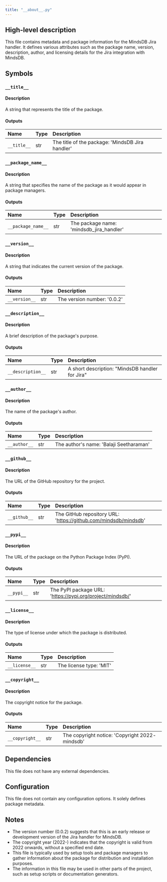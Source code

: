 ```yaml
---
title: "__about__.py"
---
```


## High-level description
This file contains metadata and package information for the MindsDB Jira handler. It defines various attributes such as the package name, version, description, author, and licensing details for the Jira integration with MindsDB.

## Symbols

### `__title__`
#### Description
A string that represents the title of the package.

#### Outputs
| Name | Type | Description |
|:-----|:-----|:------------|
| `__title__` | str | The title of the package: 'MindsDB Jira handler' |

### `__package_name__`
#### Description
A string that specifies the name of the package as it would appear in package managers.

#### Outputs
| Name | Type | Description |
|:-----|:-----|:------------|
| `__package_name__` | str | The package name: 'mindsdb_jira_handler' |

### `__version__`
#### Description
A string that indicates the current version of the package.

#### Outputs
| Name | Type | Description |
|:-----|:-----|:------------|
| `__version__` | str | The version number: '0.0.2' |

### `__description__`
#### Description
A brief description of the package's purpose.

#### Outputs
| Name | Type | Description |
|:-----|:-----|:------------|
| `__description__` | str | A short description: "MindsDB handler for Jira" |

### `__author__`
#### Description
The name of the package's author.

#### Outputs
| Name | Type | Description |
|:-----|:-----|:------------|
| `__author__` | str | The author's name: 'Balaji Seetharaman' |

### `__github__`
#### Description
The URL of the GitHub repository for the project.

#### Outputs
| Name | Type | Description |
|:-----|:-----|:------------|
| `__github__` | str | The GitHub repository URL: 'https://github.com/mindsdb/mindsdb' |

### `__pypi__`
#### Description
The URL of the package on the Python Package Index (PyPI).

#### Outputs
| Name | Type | Description |
|:-----|:-----|:------------|
| `__pypi__` | str | The PyPI package URL: 'https://pypi.org/project/mindsdb/' |

### `__license__`
#### Description
The type of license under which the package is distributed.

#### Outputs
| Name | Type | Description |
|:-----|:-----|:------------|
| `__license__` | str | The license type: 'MIT' |

### `__copyright__`
#### Description
The copyright notice for the package.

#### Outputs
| Name | Type | Description |
|:-----|:-----|:------------|
| `__copyright__` | str | The copyright notice: 'Copyright 2022- mindsdb' |

## Dependencies
This file does not have any external dependencies.

## Configuration
This file does not contain any configuration options. It solely defines package metadata.

## Notes
- The version number (0.0.2) suggests that this is an early release or development version of the Jira handler for MindsDB.
- The copyright year (2022-) indicates that the copyright is valid from 2022 onwards, without a specified end date.
- This file is typically used by setup tools and package managers to gather information about the package for distribution and installation purposes.
- The information in this file may be used in other parts of the project, such as setup scripts or documentation generators.